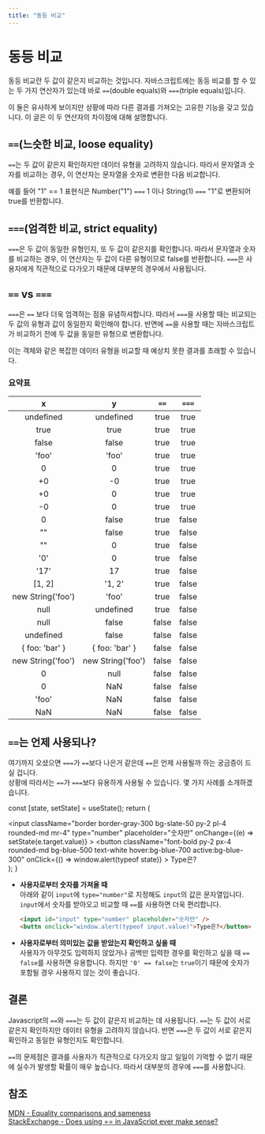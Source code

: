 ```yaml
---
title: "동등 비교"
---
```



# 동등 비교

동등 비교란 두 값이 같은지 비교하는 것입니다. 자바스크립트에는 동등 비교를 할 수 있는 두 가지 연산자가 있는데 바로 `==`(double equals)와 `===`(triple equals)입니다.

이 둘은 유사하게 보이지만 상황에 따라 다른 결과를 가져오는 고유한 기능을 갖고 있습니다. 이 글은 이 두 연산자의 차이점에 대해 설명합니다.

## `==`(느슷한 비교, loose equality)

`==`는 두 값이 같은지 확인하지만 데이터 유형을 고려하지 않습니다. 따라서 문자열과 숫자를 비교하는 경우, 이 연산자는 문자열을 숫자로 변환한 다음 비교합니다.

예를 들어 "1" == 1 표현식은 Number("1") `===` 1 이나 String(1) `===` "1"로 변환되어 true를 반환합니다.

## `===`(엄격한 비교, strict equality)

`===`은 두 값이 동일한 유형인지, 또 두 값이 같은지를 확인합니다. 따라서 문자열과 숫자를 비교하는 경우, 이 연산자는 두 값이 다른 유형이므로 false를 반환합니다. `===`은 사용자에게 직관적으로 다가오기 때문에 대부분의 경우에서 사용됩니다.

## `==` vs `===`

`===`은 `==` 보다 더욱 엄격하는 점을 유념하셔합니다. 따라서 `===`을 사용할 때는 비교되는 두 값의 유형과 값이 동일한지 확인해야 합니다. 반면에 `==`을 사용할 때는 자바스크립트가 비교하기 전에 두 값을 동일한 유형으로 변환합니다.

이는 객체와 같은 복잡한 데이터 유형을 비교할 때 예상치 못한 결과를 초래할 수 있습니다.

### 요약표

|            x             |            y             | `==`  | `===` |
| :----------------------: | :----------------------: | :---: | :---: |
|        undefined         |        undefined         | true  | true  |
|           true           |           true           | true  | true  |
|          false           |          false           | true  | true  |
|          'foo'           |          'foo'           | true  | true  |
|            0             |            0             | true  | true  |
|            +0            |            -0            | true  | true  |
|            +0            |            0             | true  | true  |
|            -0            |            0             | true  | true  |
|            0             |          false           | true  | false |
|            ""            |          false           | true  | false |
|            ""            |            0             | true  | false |
|           '0'            |            0             | true  | false |
|           '17'           |            17            | true  | false |
|          [1, 2]          |          '1, 2'          | true  | false |
|    new String('foo')     |          'foo'           | true  | false |
|           null           |        undefined         | true  | false |
|           null           |          false           | false | false |
|        undefined         |          false           | false | false |
| &#123; foo: 'bar' &#125; | &#123; foo: 'bar' &#125; | false | false |
|    new String('foo')     |    new String('foo')     | false | false |
|            0             |           null           | false | false |
|            0             |           NaN            | false | false |
|          'foo'           |           NaN            | false | false |
|           NaN            |           NaN            | false | false |

## `==`는 언제 사용되나?

여기까지 오셨으면 `===`가 `==`보다 나은거 같은데 `==`은 언제 사용될까 하는 궁금증이 드실 겁니다.\
상황에 따라서는 `==`가 `===`보다 유용하게 사용될 수 있습니다. 몇 가지 사례를 소개하겠습니다.

  const [state, setState] = useState();
  return (
    <div className="pb-4">
      <input
        className="border border-gray-300 bg-slate-50 py-2 pl-4 rounded-md mr-4"
        type="number"
        placeholder="숫자만"
        onChange={(e) => setState(e.target.value)}
      ></input>
      <button
        className="font-bold py-2 px-4 rounded-md bg-blue-500 text-white hover:bg-blue-700 active:bg-blue-300"
        onClick={() => window.alert(typeof state)}
      >
        Type은?
      </button>
    </div>
  );
}

- **사용자로부터 숫자를 가져올 때**\
   아래와 같이 `input`에 `type="number"`로 지정해도 `input`의 값은 문자열입니다. `input`에서 숫자를 받아오고 비교할 때 `==`를 사용하면 더욱 편리합니다.

  ```html filename="html"
  <input id="input" type="number" placeholder="숫자만" />
  <buttn onclick="window.alert(typeof input.value)">Type은?</button>
  ```

  <Example />

- **사용자로부터 의미있는 값을 받았는지 확인하고 싶을 때**\
  사용자가 아무것도 입력하지 않았거나 공백만 입력한 경우를 확인하고 싶을 때 `== false`를 사용하면 유용합니다. 하지만 `'0' == false`는 `true`이기 때문에 숫자가 포함될 경우 사용하지 않는 것이 좋습니다.

## 결론

Javascript의 `==`와 `===`는 두 값이 같은지 비교하는 데 사용됩니다. `==`는 두 값이 서로 같은지 확인하지만 데이터 유형을 고려하지 않습니다. 반면 `===`은 두 값이 서로 같은지 확인하고 동일한 유형인지도 확인합니다.

`==`의 문제점은 결과를 사용자가 직관적으로 다가오지 않고 일일이 기억할 수 없기 때문에 실수가 발생할 확률이 매우 높습니다. 따라서 대부분의 경우에 `===`를 사용합니다.

## 참조

[MDN - Equality comparisons and sameness](https://developer.mozilla.org/en-US/docs/Web/JavaScript/Equality_comparisons_and_sameness)\
[StackExchange - Does using == in JavaScript ever make sense?](https://softwareengineering.stackexchange.com/questions/268124/does-using-in-javascript-ever-make-sense)
